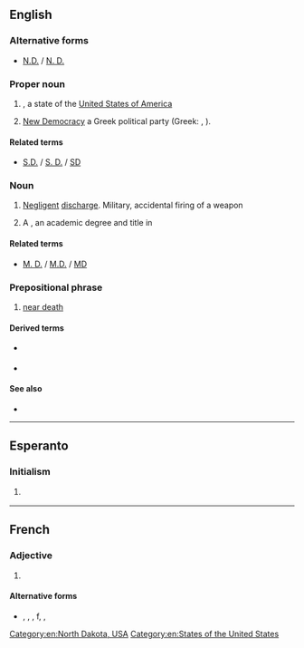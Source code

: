 {{also|nd|Nd|-nd|nd-|n.d.|N.D.|nḏ|Appendix:Variations of "nd"}}
==English==

===Alternative forms===
* [[N.D.]] / [[N. D.]]

===Proper noun===
{{en-proper noun}}

# {{abbreviation of|lang=en|North Dakota|nodot=1}}, a state of the [[United States of America]]
# {{lb|en|politics}} [[New Democracy]] a Greek political party (Greek: {{m|el|Νέα Δημοκρατία}}, {{m|el|ΝΔ}}).

====Related terms====
* {{sense|[[Dakota]]}} [[S.D.]] / [[S. D.]] / [[SD]] {{gloss|[[South Dakota]]}}

===Noun===
{{en-noun}}

# [[negligent|Negligent]] [[discharge]]. Military, accidental firing of a weapon
# {{initialism of|lang=en|[[naturopathic]] [[doctor]]}} A {{w|lang=en|Doctor of Naturopathic Medicine}}, an academic degree and title in {{w|lang=en|naturopathic medicine}}

====Related terms====
* {{sense|[[naturopathic doctor]]}} [[M. D.]] / [[M.D.]] / [[MD]] {{gloss|[[medical doctor]]}} {{qualifier|Doctor of Medicine}}

===Prepositional phrase===
{{head|en|prepositional phrase}}

# [[near death]]

====Derived terms====
* {{l|en|NDE}} {{gloss|near death experience}}
* {{l|en|NDer}} {{gloss|veteran of a near death experience}}

====See also====
* {{pedia|lang=en|Near death experience}}

[[Category:en:North Dakota, USA]]
[[Category:en:States of the United States]]

----

==Esperanto==

===Initialism===
{{head|eo|initialism}}

# {{lb|eo|Internet slang|texting}} {{initialism of|ne dankinde||[[you're welcome]]|lang=eo}}

----

==French==

===Adjective===
{{fr-adj|mf}}

# {{l|en|N/A|gloss={{m|en|[[not]] [[available]]}}}} {{abbreviation of|lang=en|non-disponible}}

====Alternative forms====
* {{sense|non-disponible}} {{l|fr|N.D.}}, {{l|fr|N. D.}}, {{l|fr|N/D}}, f{{l|fr|n.d.}}, {{l|fr|n. d.}}, {{l|fr|n/d}}